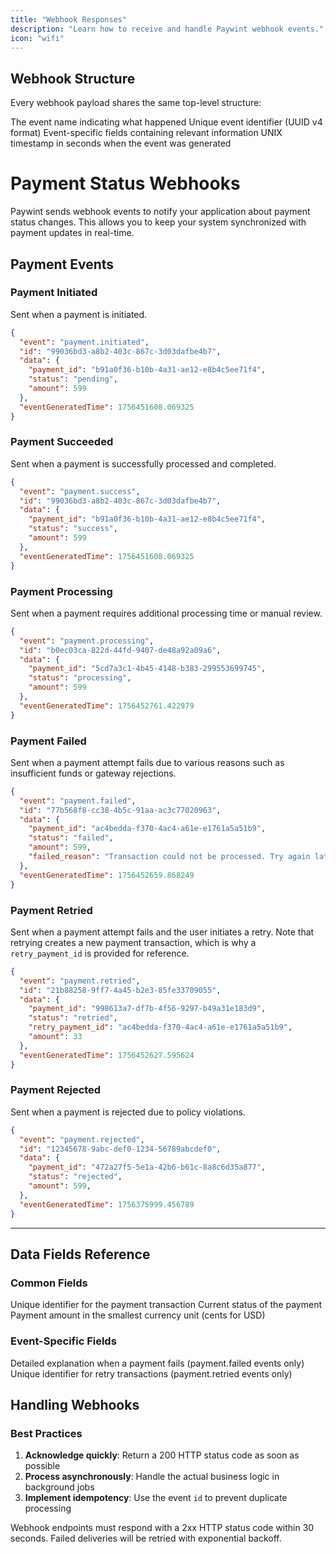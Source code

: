 ```yaml
---
title: "Webhook Responses"
description: "Learn how to receive and handle Paywint webhook events."
icon: "wifi"
---
```


## Webhook Structure

Every webhook payload shares the same top-level structure:

<ResponseField name="event" type="string">
  The event name indicating what happened
</ResponseField>

<ResponseField name="id" type="string">
  Unique event identifier (UUID v4 format)
</ResponseField>

<ResponseField name="data" type="object">
  Event-specific fields containing relevant information
</ResponseField>

<ResponseField name="eventGeneratedTime" type="float">
  UNIX timestamp in seconds when the event was generated
</ResponseField>

# Payment Status Webhooks

Paywint sends webhook events to notify your application about payment status changes. This allows you to keep your system synchronized with payment updates in real-time.

## Payment Events

### Payment Initiated

Sent when a payment is initiated.

```json
{
  "event": "payment.initiated",
  "id": "99036bd3-a8b2-403c-867c-3d03dafbe4b7",
  "data": {
    "payment_id": "b91a0f36-b10b-4a31-ae12-e8b4c5ee71f4",
    "status": "pending",
    "amount": 599
  },
  "eventGeneratedTime": 1756451608.069325
}
```

### Payment Succeeded

Sent when a payment is successfully processed and completed.

```json
{
  "event": "payment.success",
  "id": "99036bd3-a8b2-403c-867c-3d03dafbe4b7",
  "data": {
    "payment_id": "b91a0f36-b10b-4a31-ae12-e8b4c5ee71f4",
    "status": "success",
    "amount": 599
  },
  "eventGeneratedTime": 1756451608.069325
}
```

### Payment Processing

Sent when a payment requires additional processing time or manual review.

```json
{
  "event": "payment.processing",
  "id": "b0ec03ca-822d-44fd-9407-de48a92a09a6",
  "data": {
    "payment_id": "5cd7a3c1-4b45-4148-b383-299553699745",
    "status": "processing",
    "amount": 599
  },
  "eventGeneratedTime": 1756452761.422979
}
```

### Payment Failed

Sent when a payment attempt fails due to various reasons such as insufficient funds or gateway rejections.

```json
{
  "event": "payment.failed",
  "id": "77b568f8-cc38-4b5c-91aa-ac3c77020963",
  "data": {
    "payment_id": "ac4bedda-f370-4ac4-a61e-e1761a5a51b9",
    "status": "failed",
    "amount": 599,
    "failed_reason": "Transaction could not be processed. Try again later."
  },
  "eventGeneratedTime": 1756452659.868249
}
```

### Payment Retried

Sent when a payment attempt fails and the user initiates a retry. Note that retrying creates a new payment transaction, which is why a `retry_payment_id` is provided for reference.

```json
{
  "event": "payment.retried",
  "id": "21b88258-9ff7-4a45-b2e3-85fe33709055",
  "data": {
    "payment_id": "998613a7-df7b-4f56-9297-b49a31e183d9",
    "status": "retried",
    "retry_payment_id": "ac4bedda-f370-4ac4-a61e-e1761a5a51b9",
    "amount": 33
  },
  "eventGeneratedTime": 1756452627.595624
}
```

### Payment Rejected

Sent when a payment is rejected due to policy violations.

```json
{
  "event": "payment.rejected",
  "id": "12345678-9abc-def0-1234-56789abcdef0",
  "data": {
    "payment_id": "472a27f5-5e1a-42b6-b61c-8a8c6d35a877",
    "status": "rejected",
    "amount": 599,
  },
  "eventGeneratedTime": 1756375999.456789
}
```
---

## Data Fields Reference

### Common Fields

<ResponseField name="payment_id" type="string">
  Unique identifier for the payment transaction
</ResponseField>

<ResponseField name="status" type="string">
  Current status of the payment
</ResponseField>

<ResponseField name="amount" type="integer">
  Payment amount in the smallest currency unit (cents for USD)
</ResponseField>

### Event-Specific Fields

<ResponseField name="failed_reason" type="string">
  Detailed explanation when a payment fails (payment.failed events only)
</ResponseField>

<ResponseField name="retry_payment_id" type="string">
  Unique identifier for retry transactions (payment.retried events only)
</ResponseField>


## Handling Webhooks

### Best Practices

1. **Acknowledge quickly**: Return a 200 HTTP status code as soon as possible
2. **Process asynchronously**: Handle the actual business logic in background jobs
3. **Implement idempotency**: Use the event `id` to prevent duplicate processing



<Warning>
Webhook endpoints must respond with a 2xx HTTP status code within 30 seconds. Failed deliveries will be retried with exponential backoff.
</Warning>
